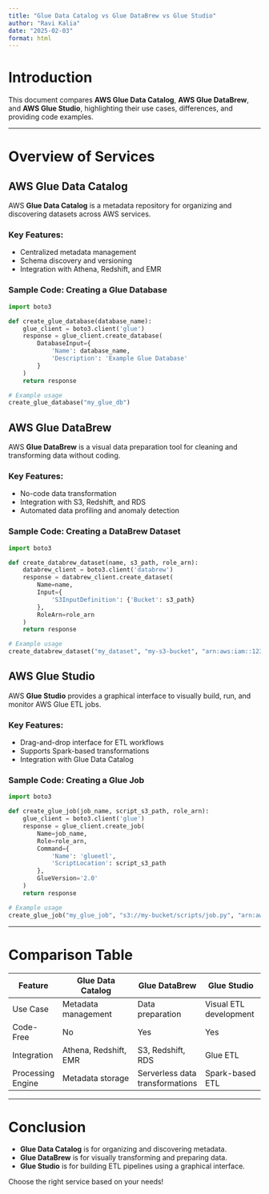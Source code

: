 ```yaml
---
title: "Glue Data Catalog vs Glue DataBrew vs Glue Studio"
author: "Ravi Kalia"
date: "2025-02-03"
format: html
---
```


# Introduction

This document compares **AWS Glue Data Catalog**, **AWS Glue DataBrew**, and **AWS Glue Studio**, highlighting their use cases, differences, and providing code examples.

---

# Overview of Services

## AWS Glue Data Catalog
AWS **Glue Data Catalog** is a metadata repository for organizing and discovering datasets across AWS services.

### Key Features:
- Centralized metadata management
- Schema discovery and versioning
- Integration with Athena, Redshift, and EMR

### Sample Code: Creating a Glue Database
```python
import boto3

def create_glue_database(database_name):
    glue_client = boto3.client('glue')
    response = glue_client.create_database(
        DatabaseInput={
            'Name': database_name,
            'Description': 'Example Glue Database'
        }
    )
    return response

# Example usage
create_glue_database("my_glue_db")
```

## AWS Glue DataBrew
AWS **Glue DataBrew** is a visual data preparation tool for cleaning and transforming data without coding.

### Key Features:
- No-code data transformation
- Integration with S3, Redshift, and RDS
- Automated data profiling and anomaly detection

### Sample Code: Creating a DataBrew Dataset
```python
import boto3

def create_databrew_dataset(name, s3_path, role_arn):
    databrew_client = boto3.client('databrew')
    response = databrew_client.create_dataset(
        Name=name,
        Input={
            'S3InputDefinition': {'Bucket': s3_path}
        },
        RoleArn=role_arn
    )
    return response

# Example usage
create_databrew_dataset("my_dataset", "my-s3-bucket", "arn:aws:iam::123456789012:role/my-role")
```

## AWS Glue Studio
AWS **Glue Studio** provides a graphical interface to visually build, run, and monitor AWS Glue ETL jobs.

### Key Features:
- Drag-and-drop interface for ETL workflows
- Supports Spark-based transformations
- Integration with Glue Data Catalog

### Sample Code: Creating a Glue Job
```python
import boto3

def create_glue_job(job_name, script_s3_path, role_arn):
    glue_client = boto3.client('glue')
    response = glue_client.create_job(
        Name=job_name,
        Role=role_arn,
        Command={
            'Name': 'glueetl',
            'ScriptLocation': script_s3_path
        },
        GlueVersion='2.0'
    )
    return response

# Example usage
create_glue_job("my_glue_job", "s3://my-bucket/scripts/job.py", "arn:aws:iam::123456789012:role/my-role")
```

---

# Comparison Table

| Feature | Glue Data Catalog | Glue DataBrew | Glue Studio |
|---------|------------------|--------------|-------------|
| Use Case | Metadata management | Data preparation | Visual ETL development |
| Code-Free | No | Yes | Yes |
| Integration | Athena, Redshift, EMR | S3, Redshift, RDS | Glue ETL |
| Processing Engine | Metadata storage | Serverless data transformations | Spark-based ETL |

---

# Conclusion

- **Glue Data Catalog** is for organizing and discovering metadata.
- **Glue DataBrew** is for visually transforming and preparing data.
- **Glue Studio** is for building ETL pipelines using a graphical interface.

Choose the right service based on your needs!


